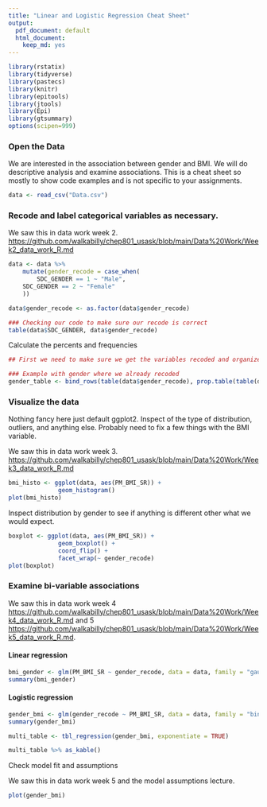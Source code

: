 ```yaml
---
title: "Linear and Logistic Regression Cheat Sheet"
output:
  pdf_document: default
  html_document:
    keep_md: yes
---
```



```r
library(rstatix)
library(tidyverse)
library(pastecs)
library(knitr)
library(epitools)
library(jtools)
library(Epi)
library(gtsummary)
options(scipen=999) 
```

### Open the Data

We are interested in the association between gender and BMI. We will do descriptive analysis and examine associations. This is a cheat sheet so mostly to show code examples and is not specific to your assignments. 

```r
data <- read_csv("Data.csv")
```

### Recode and label categorical variables as necessary. 

We saw this in data work week 2. [https://github.com/walkabilly/chep801_usask/blob/main/Data%20Work/Week2_data_work_R.md](https://github.com/walkabilly/chep801_usask/blob/main/Data%20Work/Week2_data_work_R.md)

```r
data <- data %>%
	mutate(gender_recode = case_when(
		SDC_GENDER == 1 ~ "Male",
    SDC_GENDER == 2 ~ "Female"
	))

data$gender_recode <- as.factor(data$gender_recode) 

### Checking our code to make sure our recode is correct
table(data$SDC_GENDER, data$gender_recode)
```

Calculate the percents and frequencies 

```r
## First we need to make sure we get the variables recoded and organized

### Example with gender where we already recoded
gender_table <- bind_rows(table(data$gender_recode), prop.table(table(data$gender_recode)))
```

### Visualize the data

Nothing fancy here just default ggplot2. Inspect of the type of distribution, outliers, and anything else. Probably need to fix a few things with the BMI variable. 

We saw this in data work week 3. [https://github.com/walkabilly/chep801_usask/blob/main/Data%20Work/Week3_data_work_R.md](https://github.com/walkabilly/chep801_usask/blob/main/Data%20Work/Week3_data_work_R.md)

```r
bmi_histo <- ggplot(data, aes(PM_BMI_SR)) + 
              geom_histogram()
plot(bmi_histo)
```

Inspect distribution by gender to see if anything is different other what we would expect. 

```r
boxplot <- ggplot(data, aes(PM_BMI_SR)) + 
              geom_boxplot() + 
              coord_flip() + 
              facet_wrap(~ gender_recode)
plot(boxplot)
```

### Examine bi-variable associations 

We saw this in data work week 4 [https://github.com/walkabilly/chep801_usask/blob/main/Data%20Work/Week4_data_work_R.md](https://github.com/walkabilly/chep801_usask/blob/main/Data%20Work/Week4_data_work_R.md) and 5 [https://github.com/walkabilly/chep801_usask/blob/main/Data%20Work/Week5_data_work_R.md](https://github.com/walkabilly/chep801_usask/blob/main/Data%20Work/Week5_data_work_R.md). 

#### Linear regression

```r
bmi_gender <- glm(PM_BMI_SR ~ gender_recode, data = data, family = "gaussian")
summary(bmi_gender)
```

#### Logistic regression

```r
gender_bmi <- glm(gender_recode ~ PM_BMI_SR, data = data, family = "binomial")
summary(gender_bmi)

multi_table <- tbl_regression(gender_bmi, exponentiate = TRUE) 

multi_table %>% as_kable()
```

Check model fit and assumptions

We saw this in data work week 5 and the model assumptions lecture.

```r
plot(gender_bmi)
```


